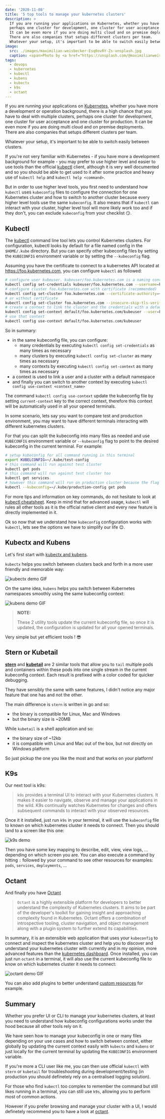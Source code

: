 ```yaml
---
date: '2020-11-08'
title: '5 top tools to manage your kubernetes clusters'
description: >
  If you are running your applications on Kubernetes, whether you have more a development or operation background, there is a high chance that you have to deal with multiple clusters, 
  perhaps one cluster for development, one cluster for user acceptance and one cluster for production.
  It can be even more if you are doing multi cloud and on premise deployments. 
  There are also companies that setups different clusters per team.
  Whatever your setup, it's important to be able to switch easily between clusters.
image: 
  src: ./images/maximilian-weisbecker-Esq0ovRY-Zs-unsplash.jpg
  caption: <span>Photo by <a href="https://unsplash.com/@maximilianweisbecker?utm_source=unsplash&amp;utm_medium=referral&amp;utm_content=creditCopyText">Maximilian Weisbecker</a> on <a href="https://unsplash.com/s/photos/rudder?utm_source=unsplash&amp;utm_medium=referral&amp;utm_content=creditCopyText">Unsplash</a></span>
tags:
  - devops
  - kubernetes
  - kubectl
  - kubens
  - kubectx
  - k9s
  - octant
---
```


If you are running your applications on [Kubernetes](https://kubernetes.io/), whether you have more a development or operation background, there is a high chance that you have to deal with multiple clusters, 
perhaps one cluster for development, one cluster for user acceptance and one cluster for production.
It can be even more if you are doing multi cloud and on premise deployments.  
There are also companies that setups different clusters per team.

Whatever your setup, it's important to be able to switch easily between clusters.

If you're not very familiar with Kubernetes - if you have more a development background for example - you may prefer to use higher level and easier to use tools than the official [kubectl](kubectl) client,
although it is very well documented and so you should be able to get used to it after some practice and heavy use of `kubectl help` and `kubectl help <command>`.

But in order to use higher level tools, you first need to understand how `kubectl` uses `kubeconfig` files to configure the connection for one Kubernetes cluster and how to switch to another cluster because every higher level tools use the same `kubeconfig`.
It also means that if `kubectl` can interact with your cluster, higher level tool will more likely work too and if they don't, you can exclude `kubeconfig` from your checklist :smirk:.

## Kubectl

The [kubectl](kubectl) command line tool lets you control Kubernetes clusters. 
For configuration, kubectl looks by default for a file named config in the `$HOME/.kube` directory. 
But you can specify other kubeconfig files by setting the `KUBECONFIG` environment variable or by setting the `--kubeconfig` flag.

Assuming you have the certificate to connect to a kubernetes API located at https://foo.kubernetes.com, you can configure `kubectl` as followed:

```sh
# configure user kubeuser. kubeuser/foo.kubernetes.com is a naming convention that you can follow or not but it's good practice
kubectl config set-credentials kubeuser/foo.kubernetes.com --username=kubeuser --password=kubepassword
# configure cluster foo.kubernetes.com with certificate (recommended)
kubectl config set-cluster foo.kubernetes.com --certificate-authority=~/.kube/foo.kubernetes.com/ca.crt --server=https://foo.kubernetes.com
# or without certificate
kubectl config set-cluster foo.kubernetes.com --insecure-skip-tls-verify=true --server=https://foo.kubernetes.com
# create a context to link the cluster and the credentials with a default namespace 'default'. default/foo.kubernetes.com/kubeuser is a naming convention too.
kubectl config set-context default/foo.kubernetes.com/kubeuser --user=kubeuser/foo.kubernetes.com --namespace=default --cluster=foo.kubernetes.com
# use that context
kubectl config use-context default/foo.kubernetes.com/kubeuser
```

So in summary: 

- in the same kubeconfig file, you can configure:
  - many credentials by executing `kubectl config set-credentials` as many times as necessary
  - many clusters by executing `kubectl config set-cluster` as many times as necessary
  - many contexts by executing `kubectl config set-context` as many times as necessary
- a context is used to link a user and a cluster with a default namespace
- and finally you can switch to another context by executing `kubectl config use-context <context_name>`

The command `kubectl config use-context` update the kubeconfig file by setting `current-context` key to the correct context, therefore this context will be automatically used in all your opened terminals.

In some scenario, lets say you want to compare test and production environment, you may want to have different terminals interacting with different kubernetes clusters. 

For that you can split the kubeconfig into many files as needed and use `KUBECONFIG` environment variable or `--kubeconfig` flag to point to the desired kubeconfig in the current terminal.
For example:

```sh
# setup kubeconfig for all command running in this terminal
export KUBELCONFIG=~/.kube/test-config
# this command will run against test cluster
kubectl get pods
# this command will run against test cluster too
kubectl get services
# however this command will run on production cluster because the flag takes precedence over KUBECONFIG environment variable
kubectl --kubeconfig=~/.kube/production-config get pods
```

For more tips and information on key commands, do not hesitate to look at [kubectl cheatsheet](https://kubernetes.io/docs/reference/kubectl/cheatsheet/). 
Keep in mind that for advanced usage, `kubectl` will rules all other tools as it is the official native client and every new feature is directly implemented in it.

Ok so now that we understand how `kubeconfig` configuration works with `kubectl`, lets see the options we have to simplify our life :relieved:.

## Kubectx and Kubens

Let's first start with [kubectx and kubens](kubectx).

`kubectx` helps you switch between clusters back and forth in a more user friendly and memorable way:

<!-- TODO: replace this with markdown when gatsby-remark-image supports gifs https://github.com/gatsbyjs/gatsby/issues/23678 -->
<img src="./images/kubectx-demo.gif" className="my-4" alt="kubectx demo GIF" title="kubectx demo" loading="lazy" />

On the same idea, `kubens` helps you switch between Kubernetes namespaces smoothly using the same kubeconfig context:

<!-- TODO: replace this with markdown when gatsby-remark-image supports gifs https://github.com/gatsbyjs/gatsby/issues/23678 -->
<img src="./images/kubens-demo.gif" className="my-4" alt="kubens demo GIF" title="kubens demo" loading="lazy" />

> **NOTE:**
>
> These 2 utility tools update the current kubeconfig file, so once it is updated, the configuration is updated for all your opened terminals.

Very simple but yet efficient tools ! :sunglasses:

## Stern or Kubetail

**[stern](stern)** and **[kubetail](kubetail)** are 2 similar tools that allow you to `tail` multiple pods and containers within these pods into one single stream in the current kubeconfig context.
Each result is prefixed with a color coded for quicker debugging.

They have sensibly the same with same features, I didn't notice any major feature that one has and not the other.

The main difference is `stern` is written in go and so: 

- the binary is compatible for Linux, Mac and Windows
- but the binary size is ~20MB 

While `kubetail` is a shell application and so:

- the binary size of ~12kb
- it is compatible with Linux and Mac out of the box, but not directly on Windows platform

So just pickup the one you like the most and that works on your platform!

## K9s

Our next tool is k9s:

<Blockquote url="https://github.com/derailed/k9s/" author="k9s">
  <code>k9s</code> provides a terminal UI to interact with your Kubernetes clusters.  
  It makes it easier to navigate, observe and manage your applications in the wild. 
  K9s continually watches Kubernetes for changes and offers subsequent commands to interact with your observed resources.
</Blockquote>

Once it it installed, just run `k9s` in your terminal, it will use the `kubeconfig` file to known on which kubernetes cluster it needs to connect. 
Then you should land to a screen like this one:

![k9s demo](./images/k9s-pods.png 'k9s demo')

Then you have some key mapping to describe, edit, view, view logs, ... depending on which screen you are.
You can also execute a command by hitting `:` followed by your command to see other resources for examples: `pods`, `services`, `deployments`, ...

## Octant

And finally you have [Octant](octant)

<Blockquote url="https://octant.dev/" author="Octant">
  <code>Octant</code> is a highly extensible platform for developers to better understand the complexity of Kubernetes clusters.
  It aims to be part of the developer's toolkit for gaining insight and approaching complexity found in Kubernetes.  
  Octant offers a combination of introspective tooling, cluster navigation, and object management along with a plugin system to further extend its capabilities.
</Blockquote>

In summary, it is an extensible web application that uses your `kubeconfig` to connect and inspect the kubernetes cluster and help you to discover and understand your kubernetes cluster with currently and in my opinion, more advanced features than the [kubernetes dashboard](https://kubernetes.io/docs/tasks/access-application-cluster/web-ui-dashboard/). 
Once installed, you can just run `octant` in a terminal, it will also use the current kubeconfig file to know on which kubernetes cluster it needs to connect:

<!-- TODO: replace this with markdown when gatsby-remark-image supports gifs https://github.com/gatsbyjs/gatsby/issues/23678 -->
<img src="./images/octant-demo.gif" className="my-4" alt="octant demo GIF" title="octant demo" loading="lazy" />

You can also add plugins to better understand [custom resources](https://kubernetes.io/docs/concepts/extend-kubernetes/api-extension/custom-resources/) for example.

## Summary

Whether you prefer UI or CLI to manage your kubernetes clusters, at least you need to understand how kubeconfig configurations works under the hood because all other tools rely on it.

We have seen how to manage your kubeconfig in one or many files depending on your use cases and how to switch between context, either globally by updating the current context easily with `kubectx` and `kubens` 
or just locally for the current terminal by updating the `KUBECONFIG` environment variable.

If you're more a CLI user like me, you can then use official `kubectl` with `stern` or `kubetail` for troubleshooting during development/testing (in production you should definetely rely on a centralised logging solution).

For those who find `kubectl` too complex to remember the command but still likes running in a terminal, you can still use `k9s`, allowing you to perform most of common actions.

However if you prefer browsing and manage your cluster with a UI, I would definetely recommend you to have a look at [octant](octant).

[kubectl]: https://www.gatsbyjs.org/
[kubectx]: https://github.com/ahmetb/kubectx/
[stern]: https://github.com/wercker/stern/
[kubetail]: https://github.com/johanhaleby/kubetail/
[k9s]: https://github.com/derailed/k9s/
[octant]: https://octant.dev/